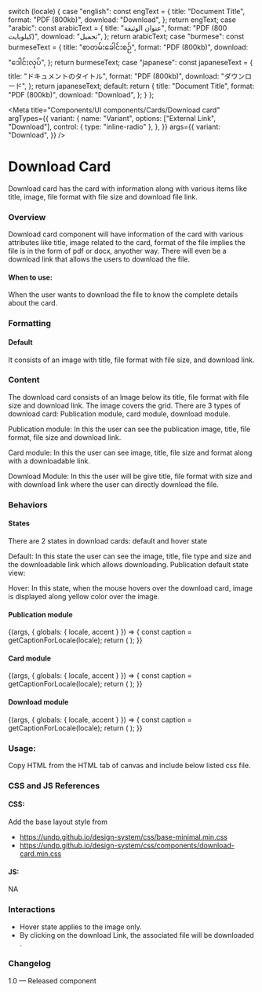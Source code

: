 
  switch (locale) {
    case "english":
      const engText = {
        title: "Document Title",
        format: "PDF (800kb)",
        download: "Download",
      };
      return engText;
    case "arabic":
      const arabicText = {
        title: "عنوان الوثيقة",
        format: "PDF (800 كيلوبايت)",
        download: "تحميل",
      };
      return arabicText;
    case "burmese":
      const burmeseText = {
        title: "စာတမ်းခေါင်းစဉ်",
        format: "PDF (800kb)",
        download: "ဒေါင်းလုပ်",
      };
      return burmeseText;
    case "japanese":
      const japaneseText = {
        title: "ドキュメントのタイトル",
        format: "PDF (800kb)",
        download: "ダウンロード",
      };
      return japaneseText;
    default:
      return {
        title: "Document Title",
        format: "PDF (800kb)",
        download: "Download",
      };
  }
};

<Meta
  title="Components/UI components/Cards/Download card"
  argTypes={{
    variant: {
      name: "Variant",
      options: ["External Link", "Download"],
      control: { type: "inline-radio" },
    },
  }}
  args={{
    variant: "Download",
  }}
/>

# Download Card

Download card has the card with information along with various items like title, image, file format with file size and download file link.

### Overview

Download card component will have information of the card with various attributes like title, image related to the card, format of the file implies the file is in the form of pdf or docx, anyother way. There will even be a download link that allows the users to download the file.

#### When to use:

When the user wants to download the file to know the complete details about the card.

### Formatting

#### Default

It consists of an image with title, file format with file size, and download link.

### Content

The download card consists of an Image below its title, file format with file size and download link. The image covers the grid. There are 3 types of download card: Publication module, card module, download module.

Publication module: In this the user can see the publication image, title, file format, file size and download link.

Card module: In this the user can see image, title, file size and format along with a downloadable link.

Download Module: In this the user will be give title, file format with size and with download link where the user can directly download the file.

### Behaviors

#### States

There are 2 states in download cards: default and hover state

Default: In this state the user can see the image, title, file type and size and the downloadable link which allows downloading.
Publication default state view:

Hover: In this state, when the mouse hovers over the download card, image is displayed along yellow color over the image.

#### Publication module

<Canvas>
  <Story name="Publication module">
    {(args, { globals: { locale, accent } }) => {
      const caption = getCaptionForLocale(locale);
      return (
        <DownloadCard
          title={caption.title}
          format={caption.format}
          download={caption.download}
          image
          {...args}
        ></DownloadCard>
      );
    }}
  </Story>
</Canvas>

<Anchor storyId="components-ui-components-cards-download-card--card-module"></Anchor>

#### Card module

<Canvas>
  <Story name="Card module">
    {(args, { globals: { locale, accent } }) => {
      const caption = getCaptionForLocale(locale);
      return (
        <DownloadCard
          title={caption.title}
          format={caption.format}
          download={caption.download}
          image2={img}
          {...args}
        ></DownloadCard>
      );
    }}
  </Story>
</Canvas>

<Anchor storyId="components-ui-components-cards-download-card--download-module"></Anchor>

#### Download module

<Canvas>
  <Story name="Download module">
    {(args, { globals: { locale, accent } }) => {
      const caption = getCaptionForLocale(locale);
      return (
        <DownloadCard
          title={caption.title}
          format={caption.format}
          download={caption.download}
          alt={"feature card"}
          {...args}
        ></DownloadCard>
      );
    }}
  </Story>
</Canvas>

### Usage:

Copy HTML from the HTML tab of canvas and include below listed css file.

### CSS and JS References

#### CSS:

Add the base layout style from

- https://undp.github.io/design-system/css/base-minimal.min.css
- https://undp.github.io/design-system/css/components/download-card.min.css

#### JS:

NA

### Interactions

- Hover state applies to the image only.
- By clicking on the download Link, the associated file will be downloaded .

### Changelog

1.0 — Released component
